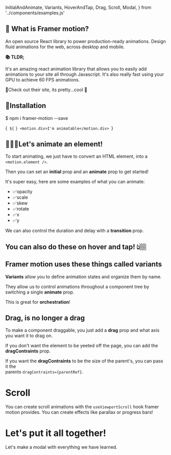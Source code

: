   InitialAndAnimate,
  Variants,
  HoverAndTap,
  Drag,
  Scroll,
  Modal,
} from '../components/examples.js'

## 🤔 What is Framer motion?

An open source React library to power production-ready animations.
Design fluid animations for the web, across desktop and mobile.

<strong>📚 TLDR;</strong>

It's an amazing react animation library that allows you to easily
add animations to your site all through Javascript. It's also really fast using your GPU to achieve 60 FPS animations.

<div>
  <Link href="https://www.framer.com/motion/">
    🔗Check out their site, its pretty...cool 🧊
  </Link>
</div>

<GiveMeSomeSpace />

## 🚀Installation

<Highlight language="shell">$ npm i framer-motion --save</Highlight>

<Highlight language="js">{`
${`
`}
<motion.div>I'm animatable</motion.div>
`}</Highlight>

<GiveMeSomeSpace />

## 🏃🏼‍♀️Let's animate an element!

To start animating, we just have to convert an HTML element, into a `<motion.element />`.

Then you can set an **initial** prop and an **animate** prop to get started!

It's super easy, here are some examples of what you can animate:

<ul>
  <li>
    <span role="img">✅</span>opacity
  </li>
  <li>
    <span role="img">✅</span>scale
  </li>
  <li>
    <span role="img">✅</span>skew
  </li>
  <li>
    <span role="img">✅</span>rotate
  </li>
  <li>
    <span role="img">✅</span>x
  </li>
  <li>
    <span role="img">✅</span>y
  </li>
</ul>

We can also control the duration and delay with a **transition** prop.

<InitialAndAnimate />

## You can also do these on hover and tap! 👆🏼

<HoverAndTap />

## Framer motion uses these things called variants

**Variants** allow you to define animation states and organize them by name.

They allow us to control animations throughout a component tree by switching a single **animate** prop.

This is great for **orchestration**!

<Variants />

## Drag, is no longer a drag

To make a component draggable, you just add a **drag** prop and what axis you want it to drag on.

If you don't want the element to be yeeted off the page, you can add the **dragContraints** prop.

If you want the **dragContraints** to be the size of the parent's, you can pass it the <br /> parents `dragContraints={parentRef}`.

<Drag />

# Scroll

You can create scroll animations with the `useViewportScroll` hook framer motion provides. You can create effects like parallax or progress bars!

<Scroll />

# Let's put it all together!

Let's make a modal with everything we have learned.

<Modal />

